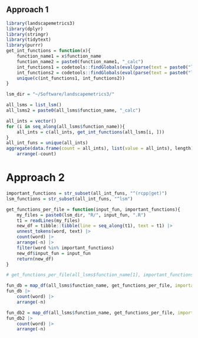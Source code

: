 ## Approach 1

```r
library(landscapemetrics3)
library(dplyr)
library(stringr)
library(tidytext)
library(purrr)
get_int_functions = function(x){
    function_name1 = x$function_name
    function_name2 = paste0(function_name1, "_calc")
    int_functions1 = codetools::findGlobals(eval(parse(text = paste0("landscapemetrics3:::", function_name1))), merge = FALSE)$functions
    int_functions2 = codetools::findGlobals(eval(parse(text = paste0("landscapemetrics3:::", function_name2))), merge = FALSE)$functions
    unique(c(int_functions1, int_functions2))
}

lsm_dir = "~/Software/landscapemetrics3/"

all_lsms = list_lsm()
all_lsms2 = paste0(all_lsms$function_name, "_calc")

all_ints = vector()
for (i in seq_along(all_lsms$function_name)){
    all_ints = c(all_ints, get_int_functions(all_lsms[i, ]))
}
all_int_funs = unique(all_ints)
aggregate(data.frame(count = all_ints), list(value = all_ints), length) |> 
    arrange(-count)
```

# Approach 2

```r
important_functions = str_subset(all_int_funs, "^(rcpp|get)")
lsm_functions = str_subset(all_int_funs, "^lsm")

get_functions_per_file = function(input_fun, important_functions){
    my_files = paste0(lsm_dir, "R/", input_fun, ".R")
    t1 = readLines(my_files)
    new_df = tibble::tibble(line = seq_along(t1), text = t1) |>
    unnest_tokens(word, text) |>
    count(word) |>
    arrange(-n) |> 
    filter(word %in% important_functions)
    new_df$input_fun = input_fun
    return(new_df)
}

# get_functions_per_file(all_lsms$function_name[1], important_functions)

fun_db = map_df(all_lsms$function_name, get_functions_per_file, important_functions = important_functions)
fun_db |>
    count(word) |>
    arrange(-n)

fun_db2 = map_df(all_lsms$function_name, get_functions_per_file, important_functions = lsm_functions)
fun_db2 |>
    count(word) |>
    arrange(-n)
```

